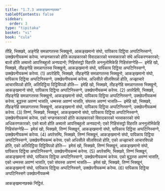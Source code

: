 ```yaml
---
title: "1.7.3 आकङ्खमानछक्क"
tableOfContents: false
sidebar:
  order: 3
type: "tipitaka"
basket: "vi"
book: "cula"
---
```



<DynamicBreadcrumb />

<Division number="69" book="cula">

<Paragraph number="314" book="cula">
तीहि, भिक्खवे, अङ्गेहि समन्नागतस्स भिक्खुनो, आकङ्खमानो संघो, पापिकाय दिट्ठिया अप्पटिनिस्सग्गे, उक्खेपनीयकम्मं करेय्य. भण्डनकारको होति कलहकारको विवादकारको भस्सकारको संघे अधिकरणकारको; बालो होति अब्यत्तो आपत्तिबहुलो अनपदानो; गिहिसंसट्ठो विहरति अननुलोमिकेहि गिहिसंसग्गेहि—  इमेहि खो, भिक्खवे, तीहङ्गेहि समन्नागतस्स भिक्खुनो, आकङ्खमानो संघो, पापिकाय दिट्ठिया अप्पटिनिस्सग्गे, उक्खेपनीयकम्मं करेय्य. (1)
</Paragraph>

<Paragraph number="315" book="cula">
अपरेहिपि, भिक्खवे, तीहङ्गेहि समन्नागतस्स भिक्खुनो, आकङ्खमानो संघो, पापिकाय दिट्ठिया अप्पटिनिस्सग्गे, उक्खेपनीयकम्मं करेय्य. अधिसीले सीलविपन्नो होति, अज्झाचारे आचारविपन्नो होति, अतिदिट्ठिया दिट्ठिविपन्नो होति—  इमेहि खो, भिक्खवे, तीहङ्गेहि समन्नागतस्स भिक्खुनो, आकङ्खमानो संघो, पापिकाय दिट्ठिया अप्पटिनिस्सग्गे, उक्खेपनीयकम्मं करेय्य. (2)
</Paragraph>

<Paragraph number="316" book="cula">
अपरेहिपि, भिक्खवे, तीहङ्गेहि समन्नागतस्स भिक्खुनो, आकङ्खमानो संघो, पापिकाय दिट्ठिया अप्पटिनिस्सग्गे, उक्खेपनीयकम्मं करेय्य. बुद्धस्स अवण्णं भासति, धम्मस्स अवण्णं भासति, संघस्स अवण्णं भासति—  इमेहि खो, भिक्खवे, तीहङ्गेहि समन्नागतस्स भिक्खुनो, आकङ्खमानो संघो, पापिकाय दिट्ठिया अप्पटिनिस्सग्गे, उक्खेपनीयकम्मं करेय्य. (3)
</Paragraph>

<Paragraph number="317" book="cula">
तिण्णं, भिक्खवे, भिक्खूनं, आकङ्खमानो संघो, पापिकाय दिट्ठिया अप्पटिनिस्सग्गे, उक्खेपनीयकम्मं करेय्य. एको भण्डनकारको होति कलहकारको विवादकारको भस्सकारको संघे अधिकरणकारको; एको बालो होति अब्यत्तो आपत्तिबहुलो अनपदानो; एको गिहिसंसट्ठो विहरति अननुलोमिकेहि गिहिसंसग्गेहि—  इमेसं खो, भिक्खवे, तिण्णं भिक्खूनं, आकङ्खमानो संघो, पापिकाय दिट्ठिया अप्पटिनिस्सग्गे, उक्खेपनीयकम्मं करेय्य. (4)
</Paragraph>

<Paragraph number="318" book="cula">
अपरेसम्पि, भिक्खवे, तिण्णं भिक्खूनं, आकङ्खमानो संघो, पापिकाय दिट्ठिया अप्पटिनिस्सग्गे, उक्खेपनीयकम्मं करेय्य. एको अधिसीले सीलविपन्नो होति, एको अज्झाचारे आचारविपन्नो होति, एको अतिदिट्ठिया दिट्ठिविपन्नो होति—  इमेसं खो, भिक्खवे, तिण्णं भिक्खूनं, आकङ्खमानो संघो, पापिकाय दिट्ठिया अप्पटिनिस्सग्गे, उक्खेपनीयकम्मं करेय्य. (5)
</Paragraph>

<Paragraph number="319" book="cula">
अपरेसम्पि, भिक्खवे, तिण्णं भिक्खूनं, आकङ्खमानो संघो, पापिकाय दिट्ठिया अप्पटिनिस्सग्गे, उक्खेपनीयकम्मं करेय्य. एको बुद्धस्स अवण्णं भासति, एको धम्मस्स अवण्णं भासति, एको संघस्स अवण्णं भासति—  इमेसं खो, भिक्खवे, तिण्णं भिक्खूनं, आकङ्खमानो संघो, पापिकाय दिट्ठिया अप्पटिनिस्सगे, उक्खेपनीयकम्मं करेय्य. (6)

</Paragraph>
</Division>

<Paragraph number="320" type="center" book="cula">
पापिकाय दिट्ठिया अप्पटिनिस्सगे उक्खेपनीयकम्मे

  
आकङ्खमानछक्कं निट्ठितं.
</Paragraph>